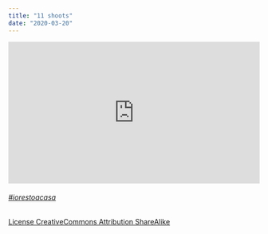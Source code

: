 ```yaml
---
title: "11 shoots"
date: "2020-03-20"
---
```



<div style="padding:56.25% 0 0 0;position:relative;"><iframe src="https://player.vimeo.com/video/449447656?h=42b3ef9b88" style="position:absolute;top:0;left:0;width:100%;height:100%;" frameborder="0" allow="autoplay; fullscreen; picture-in-picture" allowfullscreen></iframe></div><script src="https://player.vimeo.com/api/player.js"></script>

###### [#iorestoacasa](https://www.google.com/search?q=%23iorestoacasa&oq=%23iorestoacasa&aqs=chrome..69i57j69i59l2j69i60j69i65j69i60l2j69i65.1894j0j7&sourceid=chrome&ie=UTF-8)
<a href="https://creativecommons.org/licenses/by-sa/3.0">License CreativeCommons Attribution ShareAlike</a>  